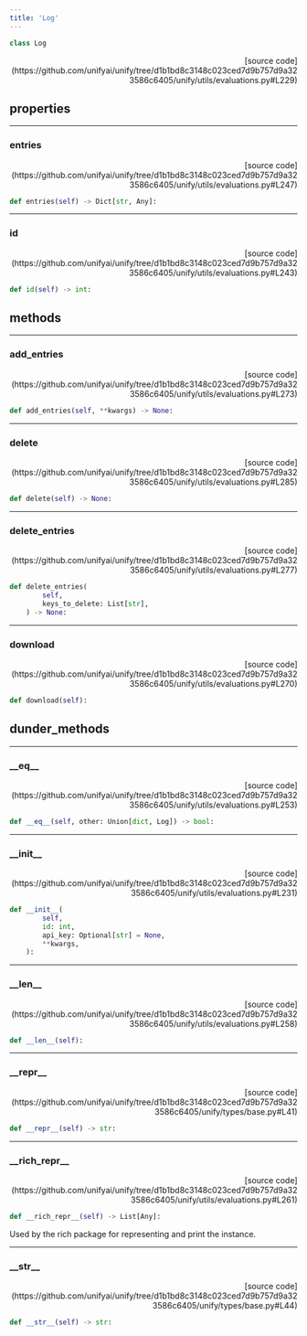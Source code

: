 ```yaml
---
title: 'Log'
---
```


```python
class Log
```

<p align="right">[source code](https://github.com/unifyai/unify/tree/d1b1bd8c3148c023ced7d9b757d9a323586c6405/unify/utils/evaluations.py#L229)</p>



## properties

---

### entries

<p align="right">[source code](https://github.com/unifyai/unify/tree/d1b1bd8c3148c023ced7d9b757d9a323586c6405/unify/utils/evaluations.py#L247)</p>

```python
def entries(self) -> Dict[str, Any]:
```



---

### id

<p align="right">[source code](https://github.com/unifyai/unify/tree/d1b1bd8c3148c023ced7d9b757d9a323586c6405/unify/utils/evaluations.py#L243)</p>

```python
def id(self) -> int:
```



## methods

---

### add\_entries

<p align="right">[source code](https://github.com/unifyai/unify/tree/d1b1bd8c3148c023ced7d9b757d9a323586c6405/unify/utils/evaluations.py#L273)</p>

```python
def add_entries(self, **kwargs) -> None:
```



---

### delete

<p align="right">[source code](https://github.com/unifyai/unify/tree/d1b1bd8c3148c023ced7d9b757d9a323586c6405/unify/utils/evaluations.py#L285)</p>

```python
def delete(self) -> None:
```



---

### delete\_entries

<p align="right">[source code](https://github.com/unifyai/unify/tree/d1b1bd8c3148c023ced7d9b757d9a323586c6405/unify/utils/evaluations.py#L277)</p>

```python
def delete_entries(
        self,
        keys_to_delete: List[str],
    ) -> None:
```



---

### download

<p align="right">[source code](https://github.com/unifyai/unify/tree/d1b1bd8c3148c023ced7d9b757d9a323586c6405/unify/utils/evaluations.py#L270)</p>

```python
def download(self):
```



## dunder_methods

---

### \_\_eq\_\_

<p align="right">[source code](https://github.com/unifyai/unify/tree/d1b1bd8c3148c023ced7d9b757d9a323586c6405/unify/utils/evaluations.py#L253)</p>

```python
def __eq__(self, other: Union[dict, Log]) -> bool:
```



---

### \_\_init\_\_

<p align="right">[source code](https://github.com/unifyai/unify/tree/d1b1bd8c3148c023ced7d9b757d9a323586c6405/unify/utils/evaluations.py#L231)</p>

```python
def __init__(
        self,
        id: int,
        api_key: Optional[str] = None,
        **kwargs,
    ):
```



---

### \_\_len\_\_

<p align="right">[source code](https://github.com/unifyai/unify/tree/d1b1bd8c3148c023ced7d9b757d9a323586c6405/unify/utils/evaluations.py#L258)</p>

```python
def __len__(self):
```



---

### \_\_repr\_\_

<p align="right">[source code](https://github.com/unifyai/unify/tree/d1b1bd8c3148c023ced7d9b757d9a323586c6405/unify/types/base.py#L41)</p>

```python
def __repr__(self) -> str:
```



---

### \_\_rich\_repr\_\_

<p align="right">[source code](https://github.com/unifyai/unify/tree/d1b1bd8c3148c023ced7d9b757d9a323586c6405/unify/utils/evaluations.py#L261)</p>

```python
def __rich_repr__(self) -> List[Any]:
```

Used by the rich package for representing and print the instance.

---

### \_\_str\_\_

<p align="right">[source code](https://github.com/unifyai/unify/tree/d1b1bd8c3148c023ced7d9b757d9a323586c6405/unify/types/base.py#L44)</p>

```python
def __str__(self) -> str:
```

